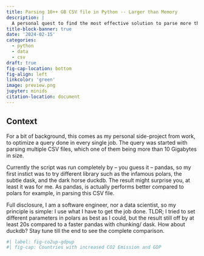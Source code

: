 ```yaml
---
title: Parsing 10++ GB CSV file in Python -- Larger than Memory
description: |
  A personal quest to find the most effective solution to parse more than ten gigabytes of a single CSV file in python. TLDR; pandas is still reliable (with some adjustment), polars is similar (as expected), dask is surprisingly good despite limited API. 
title-block-banner: true
date: '2024-02-15'
categories:
  - python
  - data
  - csv
draft: true
fig-cap-location: bottom
fig-align: left
linkcolor: 'green'
image: preview.png
jupyter: minids
citation-location: document
---
```


## Context

For a bit of background, this comes as my personal side-project from work, to optimize a query done in every single job. The query was started with parsing multiple CSV files, which one of them being more than 10 Gigabytes in size. 

Currently the script was run completely by -- you guess it -- pandas, so my first instict was to try different library such as the infamous polars, the subtle dask, and the dark horse duckdb. The result might surprise you, at least it was for me. As pandas, is actually performs better compared to polars for example, in parsing this CSV file. 

Full disclosure, I am a software engineer, nor a data scientist, so my principle is simple: I use what I have to get the job done. TLDR; I tried to set different parameters in polars as best as I could, but the result still off by at least 20s compared to a faster pandas with chunking/ dask. How about duckdb? Stay tune till the end to see the complete comparison.

```python

#| label: fig-co2up-gdpup
#| fig-cap: Countries with increased CO2 Emission and GDP


```

